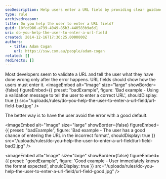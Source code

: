 ```yaml
---
seoDescription: Help users enter a URL field by providing clear guidance on expected format and syntax.
type: rule
archivedreason:
title: Do you help the user to enter a URL field?
guid: 10fcd986-a799-4049-85b3-440583b9a6d1
uri: do-you-help-the-user-to-enter-a-url-field
created: 2014-12-16T17:36:25.0000000Z
authors:
  - title: Adam Cogan
    url: https://ssw.com.au/people/adam-cogan
related: []
redirects: []
---
```


Most developers seem to validate a URL and tell the user what they have done wrong only after the error happens. URL fields should show how the users must enter it.
<imageEmbed
  alt="Image"
  size="large"
  showBorder={false}
  figureEmbed={{
    preset: "badExample",
    figure: 'Bad example - Using a validation message to tell the user to enter a correct                         URL',
    shouldDisplay: true
  }}
  src="/uploads/rules/do-you-help-the-user-to-enter-a-url-field/url-field-bad.jpg"
/>

The better way is to have the user avoid the error with a good default.

<imageEmbed
  alt="Image"
  size="large"
  showBorder={false}
  figureEmbed={{
    preset: "badExample",
    figure: 'Bad example - The user has a good chance of entering the URL in the incorrect format',
    shouldDisplay: true
  }}
  src="/uploads/rules/do-you-help-the-user-to-enter-a-url-field/url-field-bad2.jpg"
/>

<imageEmbed
  alt="Image"
  size="large"
  showBorder={false}
  figureEmbed={{
    preset: "goodExample",
    figure: 'Good example - User immediately knows the format expected',
    shouldDisplay: true
  }}
  src="/uploads/rules/do-you-help-the-user-to-enter-a-url-field/url-field-good.jpg"
/>
